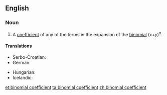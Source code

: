 ==English==
{{rfc-auto}}

===Noun===
{{en-noun}}

# {{combinatorics}} A [[coefficient]] of any of the terms in the expansion of the [[binomial]] (''x''+''y'')<sup>''n''</sup>.

====Translations====
{{trans-top|binomial coefficient}}
* Serbo-Croatian: {{t|sh|binomni koeficijent|m}}
* German: {{t-|de|Binominalkoeffizient|m}}
{{trans-mid}}
* Hungarian: {{t-|hu|binomiális együttható}}
* Icelandic: {{t-|is|tvíliðustuðull|m}}
{{trans-bottom}}

[[et:binomial coefficient]]
[[ta:binomial coefficient]]
[[zh:binomial coefficient]]